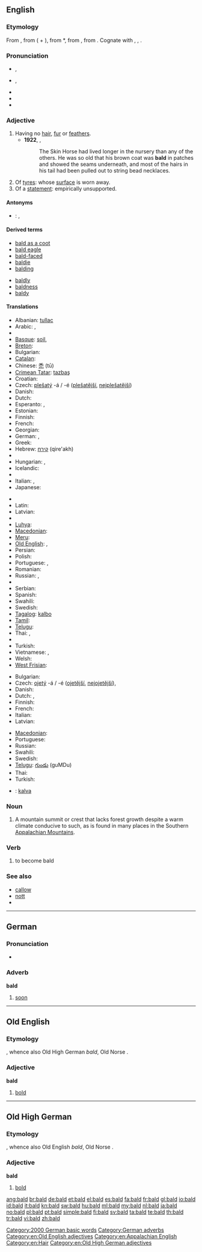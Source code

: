 {{wikipedia|dab=bald (disambiguation)|bald}}
{{also|bäld|Bald.}}
==English==

===Etymology===
From {{etyl|enm}} {{term|balled||bald|lang=enm}}, from {{term|ball||white spot, blaze|lang=enm}} ( + {{term|-ed|lang=enm}}), from {{etyl|ang|-}} *{{term||bala|white patch, blaze|lang=ang}}, from {{proto|Germanic|balô|flame|lang=en}}, from {{proto|Indo-European|bhela-|light, bright|lang=en}}. Cognate with {{etyl|da|-}} {{term|bældet||bald|lang=da}}, {{etyl|got|-}} {{term|𐌱𐌰𐌻𐌰-||tr=bala-|shining, grey (of body)|lang=got|sc=Goth}}, {{etyl|ang|-}} {{term|bæl|bǣl|fire, flame; funeral pyre|lang=ang|sc=Latinx}}.

===Pronunciation===
* {{a|RP}} {{IPA|/bɔːld/}}, {{SAMPA|/bO:ld/}}
* {{a|US}} {{IPA|/bɑld/}}, {{SAMPA|/bAld/}}
* {{audio|en-us-bald.ogg|Audio (US)}}
* {{rhymes|ɔːld}}
* {{homophones|balled}}

===Adjective===
{{wikipedia}}
{{en-adj|er}}

# Having no [[hair]], [[fur]] or [[feathers]].
#* '''1922''', {{w|Margery Williams}}, ''{{w|The Velveteen Rabbit}}''
#*:The Skin Horse had lived longer in the nursery than any of the others. He was so old that his brown coat was '''bald''' in patches and showed the seams underneath, and most of the hairs in his tail had been pulled out to string bead necklaces.
# Of [[tyre]]s: whose [[surface]] is worn away.
# Of a [[statement]]: empirically unsupported.

====Antonyms====
* {{context|having hair}}: {{l|en|faxed}}, {{l|en|haired}}

====Derived terms====
{{top2}}
* [[bald as a coot ]]
* [[bald eagle]]
* [[bald-faced]]
* [[baldie]]
* [[balding]]
{{mid2}}
* [[baldly]]
* [[baldness]]
* [[baldy]]
{{bottom}}

====Translations====
{{trans-top|having no hair}}
* Albanian: [[tullac]]
* Arabic: {{Arab|[[أصلع]]}}, {{Arab|[[أقرع]]}}
* {{trreq|hy}}
* [[Basque]]: [[soil]], {{t|eu|burusoil}}
* [[Breton]]: {{t+|br|moal|xs=Breton}}
* Bulgarian: {{t+|bg|плешив}}
* [[Catalan]]: {{t|ca|calb}}
* Chinese: [[禿]] (tū)
* [[Crimean Tatar]]: [[tazbaş]]
* Croatian: {{t+|hr|ćelav}}
* Czech: [[plešatý]] -á / -é ([[plešatější]], [[nejplešatější]])
* Danish: {{t|da|skaldet}}
* Dutch: {{t+|nl|kaal}}
* Esperanto: {{t-|eo|kalva|xs=Esperanto}},  {{t-|eo|senhara|xs=Esperanto}}
* Estonian: {{t|et|kiilas}}
* Finnish: {{t+|fi|kalju}}
* French: {{t+|fr|chauve}}
* Georgian: {{t|ka|მელოტი|tr=meloti|sc=Geor|xs=Georgian}}
* German: {{t+|de|kahl}}, {{t-|de|glatzköpfig}}
* Greek: {{t+|el|φαλακρός}}
* Hebrew: [[קירח]] (qire'akh) {{m}}
* {{trreq|hi}}
* Hungarian: {{t+|hu|kopasz}}, {{t+|hu|tar}}
* Icelandic: {{t|is|sköllóttur|m}}
* {{trreq|id}}
* Italian: {{t+|it|calvo|m}}, {{t-|it|pelato|m}}
* Japanese: {{t|ja|禿げ|tr=ハゲ, hage}}
{{trans-mid}}
* {{trreq|ko}}
* Latin: {{t-|la|calvus}}
* Latvian: {{t|lv|plikgalvains}}
* {{trreq|lt}}
* [[Luhya]]: {{tø|luy|sipara}}
* [[Macedonian]]: {{t|mk|ќелав|m|tr=ḱélav}}
* [[Meru]]: {{tø|mer|kimencu}}
* [[Old English]]: {{t-|ang|calu|xs=Old English}}, {{t+|ang|hnot|xs=Old English}}
* Persian: {{t+|fa|طاس|tr=tâs|xs=Persian}}
* Polish: {{t+|pl|łysy}}
* Portuguese: {{t+|pt|calvo}}, {{t+|pt|careca|m}}
* Romanian: {{t-|ro|chel}}
* Russian: {{t+|ru|лысый|tr=lýsyj}}, {{t+|ru|плешивый|tr=plešívyj}}
* {{trreq|sa}}
* Serbian: {{t-|sr|ćelav}}
* Spanish: {{t+|es|calvo}}
* Swahili: {{t+|sw|kipara|xs=Swahili}}
* Swedish: {{t-|sv|skallig}}
* [[Tagalog]]: [[kalbo]]
* [[Tamil]]: {{t|ta|சொட்டை|tr=sottai|xs=Tamil}}
* [[Telugu]]: {{t|te|బట్టతల|tr=baTTatala}}
* Thai: {{t|th|ล้าน|tr=láan}}, {{t|th|หัวล้าน|tr=hŭa láan}}
* {{trreq|bo}}
* Turkish: {{t+|tr|kel}}
* Vietnamese: {{t+|vi|trọc|xs=Vietnamese}}, {{t+|vi|hói|xs=Vietnamese}}
* Welsh: {{t+|cy|moel|xs=Welsh}}
* [[West Frisian]]: {{t-|fy|keal|xs=West Frisian}}
{{trans-bottom}}

{{trans-top|(of tyre) whose surface is worn away}}
* Bulgarian: {{t|bg|износен}}
* Czech: [[ojetý]] -á / -é ([[ojetější]], [[nejojetější]]), {{t-|cs|sjetý|m}}
* Danish: {{t|da|nedslidt}}
* Dutch: {{t+|nl|kaal}}, {{t+|nl|afgesleten}}
* Finnish: {{t+|fi|kalju}}
* French: {{t+|fr|lisse}}
* Italian: {{t+|it|liscio}}
* Latvian: {{t|lv|nodilis}}
{{trans-mid}}
* [[Macedonian]]: {{t|mk|излижана|f|tr=izlížana}}
* Portuguese: {{t+|pt|careca|m}}
* Russian: {{t+|ru|лысый|tr=lýsyj}}
* Swahili: {{t+|sw|kipara|xs=Swahili}}
* Swedish: {{t|sv|blanksliten}}
* [[Telugu]]: [[గుండు]] (guMDu)
* Thai: {{t|th|โกร๋น|tr=grohn}}
* Turkish: {{t+|tr|kabak}}
{{trans-bottom}}

{{checktrans}}
* {{ttbc|io}}: [[kalva]]

===Noun===
{{en-noun}}

# A mountain summit or crest that lacks forest growth despite a warm climate conducive to such, as is found in many places in the Southern [[w:Appalachian Mountains|Appalachian Mountains]].

===Verb===
{{en-verb}}

# {{intransitive}} to become bald

===See also===
* [[callow]]
* [[nott]]
* {{projectlink|pedia|Appalachian balds}}

----

==German==

===Pronunciation===
* {{audio|De-at-bald.ogg|audio (Austria)}}

===Adverb===
'''bald'''

# [[soon]]

[[Category:2000 German basic words]]
[[Category:German adverbs]]

----

==Old English==

===Etymology===
{{proto|lang=ang|Germanic|balþaz}}, whence also Old High German ''bald'', Old Norse {{term|ballr|lang=non}}.

===Adjective===
'''bald'''

# [[bold]]

[[Category:en:Old English adjectives]]

----

==Old High German==

===Etymology===
{{proto|lang=goh|Germanic|balþaz}}, whence also Old English ''bald'', Old Norse {{term|ballr|lang=non}}.

===Adjective===
'''bald'''

# [[bold]]

[[Category:en:Appalachian English]]
[[Category:en:Hair]]
[[Category:en:Old High German adjectives]]

[[ang:bald]]
[[br:bald]]
[[de:bald]]
[[et:bald]]
[[el:bald]]
[[es:bald]]
[[fa:bald]]
[[fr:bald]]
[[gl:bald]]
[[io:bald]]
[[id:bald]]
[[it:bald]]
[[kn:bald]]
[[sw:bald]]
[[hu:bald]]
[[ml:bald]]
[[my:bald]]
[[nl:bald]]
[[ja:bald]]
[[no:bald]]
[[pl:bald]]
[[pt:bald]]
[[simple:bald]]
[[fi:bald]]
[[sv:bald]]
[[ta:bald]]
[[te:bald]]
[[th:bald]]
[[tr:bald]]
[[vi:bald]]
[[zh:bald]]